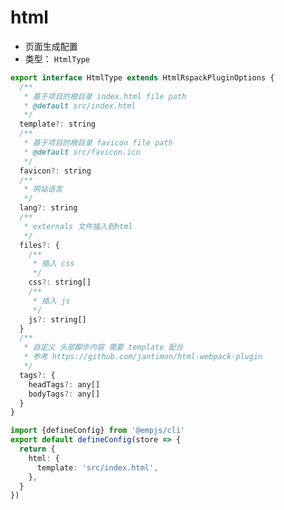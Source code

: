 # html
+ 页面生成配置
+ 类型： `HtmlType`
```js
export interface HtmlType extends HtmlRspackPluginOptions {
  /**
   * 基于项目的根目录 index.html file path
   * @default src/index.html
   */
  template?: string
  /**
   * 基于项目的根目录 favicon file path
   * @default src/favicon.ico
   */
  favicon?: string
  /**
   * 网站语言
   */
  lang?: string
  /**
   * externals 文件插入到html
   */
  files?: {
    /**
     * 插入 css
     */
    css?: string[]
    /**
     * 插入 js
     */
    js?: string[]
  }
  /**
   * 自定义 头部脚步内容 需要 template 配合 
   * 参考 https://github.com/jantimon/html-webpack-plugin
   */
  tags?: {
    headTags?: any[]
    bodyTags?: any[]
  }
}
```
```ts title="emp-config.js"
import {defineConfig} from '@empjs/cli'
export default defineConfig(store => {
  return {
    html: {
      template: 'src/index.html',
    },
  }
})
```